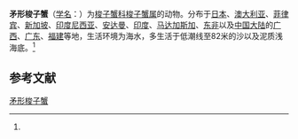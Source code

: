 {{Speciesbox
| name = 矛形梭子蟹
| status = 
| status_system = 
| image = 
| genus = Portunus
| species = hastatoides
| authority = (Fabricius, 1798)<ref name='id11645'>{{cite web| url =http://www.bioinfo.cn/db05/BjdwSpecies.php?action=view&id=11645| title =矛形梭子蟹| work =《中国动物物种编目数据库》| publisher =中国科学院微生物研究所| author =中国科学院动物研究所| accessdate =2009-04-28| deadurl =yes| archiveurl =https://web.archive.org/web/20160305074951/http://www.bioinfo.cn/db05/BjdwSpecies.php?action=view&id=11645| archivedate =2016-03-05}}</ref>
}}

'''矛形梭子蟹'''（[[学名|学名]]：{{lang|la|''Portunus hastatoides''}}）为[[梭子蟹科|梭子蟹科]][[梭子蟹属|梭子蟹属]]的动物。分布于[[日本|日本]]、[[澳大利亚|澳大利亚]]、[[菲律宾|菲律宾]]、[[新加坡|新加坡]]、[[印度尼西亚|印度尼西亚]]、[[安达曼|安达曼]]、[[印度|印度]]、[[马达加斯加|马达加斯加]]、[[东非|东非]]以及[[中国大陆|中国大陆]]的[[广西|广西]]、[[广东|广东]]、[[福建|福建]]等地，生活环境为海水，多生活于低潮线至82米的沙以及泥质浅海底。<ref name='id11645'/>

== 参考文献 ==
{{reflist}}

{{Wikispecies|Portunus hastatoides}}
{{Taxonbar|from=Q14159859}}

[[Category:梭子蟹属|矛形梭子蟹]]


{{螃蟹小作品}}